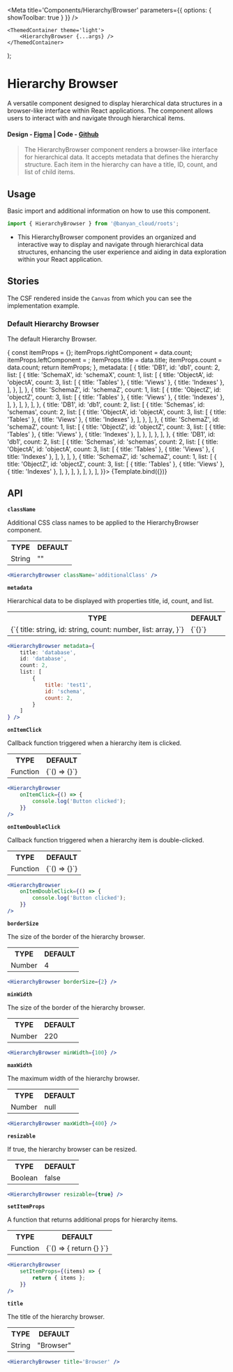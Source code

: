 

<Meta title='Components/Hierarchy/Browser' parameters={{ options: { showToolbar: true } }} />

	<ThemedContainer theme='light'>
		<HierarchyBrowser {...args} />
	</ThemedContainer>
);

# Hierarchy Browser

A versatile component designed to display hierarchical data structures in a browser-like interface within React applications. The component allows users to interact with and navigate through hierarchical items.

#### Design - [Figma](https://www.figma.com/file/e9opoAtQHBo4vFd6u0Co98/Component-Library?type=design&node-id=943-47941&mode=design&t=glo0ufmkJup9qJbN-0) | Code - [Github](https://github.com/banyandata-cloud/roots/tree/main/components/hierarchy/browser)

> The HierarchyBrowser component renders a browser-like interface for hierarchical data. It accepts metadata that defines the hierarchy structure. Each item in the hierarchy can have a title, ID, count, and list of child items.

## Usage

Basic import and additional information on how to use this component.

```js
import { HierarchyBrowser } from '@banyan_cloud/roots';
```

- This HierarchyBrowser component provides an organized and interactive way to display and navigate through hierarchical data structures, enhancing the user experience and aiding in data exploration within your React application.

## Stories

The CSF rendered inside the `Canvas` from which you can see the implementation example.

### Default Hierarchy Browser

The default Hierarchy Browser.

<Canvas>
	<Story
		name='Default Hierarchy Browser'
		args={{
			setItemProps: (data) => {
				const itemProps = {};
				itemProps.rightComponent = data.count;
				itemProps.leftComponent = <SortIcon />;
				itemProps.title = data.title;
				itemProps.count = data.count;
				return itemProps;
			},
			metadata: [
				{
					title: 'DB1',
					id: 'db1',
					count: 2,
					list: [
						{
							title: 'SchemaX',
							id: 'schemaX',
							count: 1,
							list: [
								{
									title: 'ObjectA',
									id: 'objectA',
									count: 3,
									list: [
										{ title: 'Tables' },
										{ title: 'Views' },
										{ title: 'Indexes' },
									],
								},
							],
						},
						{
							title: 'SchemaZ',
							id: 'schemaZ',
							count: 1,
							list: [
								{
									title: 'ObjectZ',
									id: 'objectZ',
									count: 3,
									list: [
										{ title: 'Tables' },
										{ title: 'Views' },
										{ title: 'Indexes' },
									],
								},
							],
						},
					],
				},
				{
					title: 'DB1',
					id: 'db1',
					count: 2,
					list: [
						{
							title: 'Schemas',
							id: 'schemas',
							count: 2,
							list: [
								{
									title: 'ObjectA',
									id: 'objectA',
									count: 3,
									list: [
										{ title: 'Tables' },
										{ title: 'Views' },
										{ title: 'Indexes' },
									],
								},
							],
						},
						{
							title: 'SchemaZ',
							id: 'schemaZ',
							count: 1,
							list: [
								{
									title: 'ObjectZ',
									id: 'objectZ',
									count: 3,
									list: [
										{ title: 'Tables' },
										{ title: 'Views' },
										{ title: 'Indexes' },
									],
								},
							],
						},
					],
				},
				{
					title: 'DB1',
					id: 'db1',
					count: 2,
					list: [
						{
							title: 'Schemas',
							id: 'schemas',
							count: 2,
							list: [
								{
									title: 'ObjectA',
									id: 'objectA',
									count: 3,
									list: [
										{ title: 'Tables' },
										{ title: 'Views' },
										{ title: 'Indexes' },
									],
								},
							],
						},
						{
							title: 'SchemaZ',
							id: 'schemaZ',
							count: 1,
							list: [
								{
									title: 'ObjectZ',
									id: 'objectZ',
									count: 3,
									list: [
										{ title: 'Tables' },
										{ title: 'Views' },
										{ title: 'Indexes' },
									],
								},
							],
						},
					],
				},
			],
		}}>
		{Template.bind({})}
	</Story>
</Canvas>

## API

**`className`**

Additional CSS class names to be applied to the HierarchyBrowser component.

<table style={{ width: '100%' }}>
	<tr>
		<th style={{ textAlign: 'left', width: '50%' }}>TYPE</th>
		<th style={{ textAlign: 'left', width: '50%' }}>DEFAULT</th>
	</tr>
	<tr>
		<td>String</td>
		<td>""</td>
	</tr>
</table>

```jsx
<HierarchyBrowser className='additionalClass' />
```

**`metadata`**

Hierarchical data to be displayed with properties title, id, count, and list.

<table style={{ width: '100%' }}>
	<tr>
		<th style={{ textAlign: 'left', width: '50%' }}>TYPE</th>
		<th style={{ textAlign: 'left', width: '50%' }}>DEFAULT</th>
	</tr>
	<tr>
		<td>{`{
		title: string,
		id: string,
		count: number,
		list: array,
	}`}</td>
		<td>{`{}`}</td>
	</tr>
</table>

```jsx
<HierarchyBrowser metadata={
	title: 'database',
	id: 'database',
	count: 2,
	list: [
		{
			title: 'test1',
			id: 'schema',
			count: 2,
		}
	]
} />
```

**`onItemClick`**

Callback function triggered when a hierarchy item is clicked.

<table style={{ width: '100%' }}>
	<tr>
		<th style={{ textAlign: 'left', width: '50%' }}>TYPE</th>
		<th style={{ textAlign: 'left', width: '50%' }}>DEFAULT</th>
	</tr>
	<tr>
		<td>Function</td>
		<td>{`() => {}`}</td>
	</tr>
</table>

```jsx
<HierarchyBrowser
	onItemClick={() => {
		console.log('Button clicked');
	}}
/>
```

**`onItemDoubleClick`**

Callback function triggered when a hierarchy item is double-clicked.

<table style={{ width: '100%' }}>
	<tr>
		<th style={{ textAlign: 'left', width: '50%' }}>TYPE</th>
		<th style={{ textAlign: 'left', width: '50%' }}>DEFAULT</th>
	</tr>
	<tr>
		<td>Function</td>
		<td>{`() => {}`}</td>
	</tr>
</table>

```jsx
<HierarchyBrowser
	onItemDoubleClick={() => {
		console.log('Button clicked');
	}}
/>
```

**`borderSize`**

The size of the border of the hierarchy browser.

<table style={{ width: '100%' }}>
	<tr>
		<th style={{ textAlign: 'left', width: '50%' }}>TYPE</th>
		<th style={{ textAlign: 'left', width: '50%' }}>DEFAULT</th>
	</tr>
	<tr>
		<td>Number</td>
		<td>4</td>
	</tr>
</table>

```jsx
<HierarchyBrowser borderSize={2} />
```

**`minWidth`**

The size of the border of the hierarchy browser.

<table style={{ width: '100%' }}>
	<tr>
		<th style={{ textAlign: 'left', width: '50%' }}>TYPE</th>
		<th style={{ textAlign: 'left', width: '50%' }}>DEFAULT</th>
	</tr>
	<tr>
		<td>Number</td>
		<td>220</td>
	</tr>
</table>

```jsx
<HierarchyBrowser minWidth={100} />
```

**`maxWidth`**

The maximum width of the hierarchy browser.

<table style={{ width: '100%' }}>
	<tr>
		<th style={{ textAlign: 'left', width: '50%' }}>TYPE</th>
		<th style={{ textAlign: 'left', width: '50%' }}>DEFAULT</th>
	</tr>
	<tr>
		<td>Number</td>
		<td>null</td>
	</tr>
</table>

```jsx
<HierarchyBrowser maxWidth={400} />
```

**`resizable`**

If true, the hierarchy browser can be resized.

<table style={{ width: '100%' }}>
	<tr>
		<th style={{ textAlign: 'left', width: '50%' }}>TYPE</th>
		<th style={{ textAlign: 'left', width: '50%' }}>DEFAULT</th>
	</tr>
	<tr>
		<td>Boolean</td>
		<td>false</td>
	</tr>
</table>

```jsx
<HierarchyBrowser resizable={true} />
```

**`setItemProps`**

A function that returns additional props for hierarchy items.

<table style={{ width: '100%' }}>
	<tr>
		<th style={{ textAlign: 'left', width: '50%' }}>TYPE</th>
		<th style={{ textAlign: 'left', width: '50%' }}>DEFAULT</th>
	</tr>
	<tr>
		<td>Function</td>
		<td>{`() => { return {} }`}</td>
	</tr>
</table>

```jsx
<HierarchyBrowser
	setItemProps={(items) => {
		return { items };
	}}
/>
```

**`title`**

The title of the hierarchy browser.

<table style={{ width: '100%' }}>
	<tr>
		<th style={{ textAlign: 'left', width: '50%' }}>TYPE</th>
		<th style={{ textAlign: 'left', width: '50%' }}>DEFAULT</th>
	</tr>
	<tr>
		<td>String</td>
		<td>"Browser"</td>
	</tr>
</table>

```jsx
<HierarchyBrowser title='Browser' />
```
